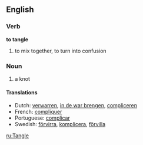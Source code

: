==English==
=== Verb ===

'''to tangle'''

# to mix together, to turn into confusion

=== Noun ===
# a knot

==== Translations ====
*Dutch: [[verwarren]], [[in de war brengen]], [[compliceren]]
*French: [[compliquer]]
*Portuguese: [[complicar]]
*Swedish: [[förvirra]], [[komplicera]], [[förvilla]]

[[ru:Tangle]]